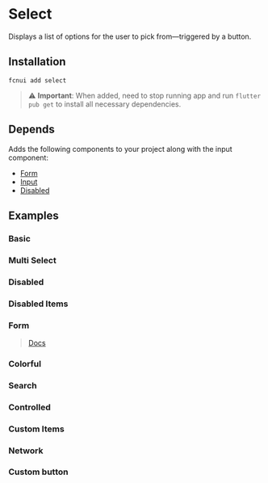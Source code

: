 # Select

Displays a list of options for the user to pick from—triggered by a button.

## Installation
```shell
fcnui add select
```

> :warning: **Important**:
> When added, need to stop running app and run `flutter pub get` to install all necessary dependencies.

## Depends

Adds the following components to your project along with the input component:

- [Form](/docs/components/form)
- [Input](/docs/components/input)
- [Disabled](/docs/components/disabled)

## Examples

### Basic
<DefaultIframe src="https://fcnui-playground.vercel.app/#/select?variant=Basic" height={500}/>

### Multi Select
<DefaultIframe src="https://fcnui-playground.vercel.app/#/select?variant=multiSelect" height={500}/>

### Disabled
<DefaultIframe src="https://fcnui-playground.vercel.app/#/select?variant=disabled" height={500}/>

### Disabled Items
<DefaultIframe src="https://fcnui-playground.vercel.app/#/select?variant=disabledItems" height={500}/>

### Form
> [Docs](/docs/components/form)

<DefaultIframe src="https://fcnui-playground.vercel.app/#/select?variant=form" height={500}/>

### Colorful
<DefaultIframe src="https://fcnui-playground.vercel.app/#/select?variant=colorful" height={500}/>

### Search
<DefaultIframe src="https://fcnui-playground.vercel.app/#/select?variant=search" height={500}/>

### Controlled
<DefaultIframe src="https://fcnui-playground.vercel.app/#/select?variant=controlled" height={500}/>

### Custom Items
<DefaultIframe src="https://fcnui-playground.vercel.app/#/select?variant=customItems" height={500}/>

### Network
<DefaultIframe src="https://fcnui-playground.vercel.app/#/select?variant=network" height={500}/>

### Custom button
<DefaultIframe src="https://fcnui-playground.vercel.app/#/select?variant=customButton" height={500}/>
